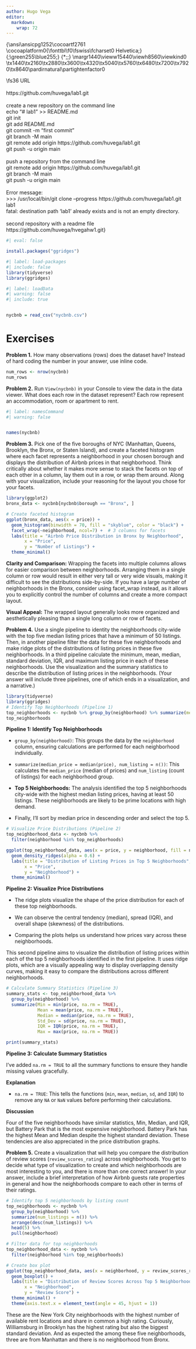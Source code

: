 ```yaml
---
author: Hugo Vega 
editor: 
  markdown: 
    wrap: 72
---
```


{\rtf1\\ansi\\ansicpg1252\\cocoartf2761
\cocoatextscaling0\\cocoaplatform0{\\fonttbl\\f0\\fswiss\\fcharset0
Helvetica;} {\colortbl;\red255\\green255\\blue255;}
{\*\expandedcolortbl;;}
\margl1440\\margr1440\\vieww15440\\viewh8560\\viewkind0
\pard\tx720\\tx1440\\tx2160\\tx2880\\tx3600\\tx4320\\tx5040\\tx5760\\tx6480\\tx7200\\tx7920\\tx8640\\pardirnatural\\partightenfactor0

\f0\\fs36 \cf0 URL\
\
https://github.com/huvega/lab1.git\
\
create a new repository on the command line\
echo "\# lab1" \>\> README.md\
git init\
git add README.md\
git commit -m "first commit"\
git branch -M main\
git remote add origin https://github.com/huvega/lab1.git\
git push -u origin main\
\
push a repository from the command line\
git remote add origin https://github.com/huvega/lab1.git\
git branch -M main\
git push -u origin main\
\
Error message:\
\>\>\> /usr/local/bin/git clone --progress
https://github.com/huvega/lab1.git lab1\
fatal: destination path 'lab1' already exists and is not an empty
directory.\
\
second repository with a readme file\
https://github.com/huvega/hvegahw1.git}

```r
#| eval: false

install.packages("ggridges")

```

```r
#| label: load-packages
#| include: false
library(tidyverse)
library(ggridges)
```

```r
#| label: loadData
#| warning: false
#| include: true


nycbnb = read_csv("nycbnb.csv")
```

# Exercises

**Problem 1.** How many observations (rows) does the dataset have?
Instead of hard coding the number in your answer, use inline code.

```r
num_rows <- nrow(nycbnb)
num_rows
```

**Problem 2.** Run `View(nycbnb)` in your Console to view the data in
the data viewer. What does each row in the dataset represent? Each row
represent an accommodation, room or apartment to rent.

```r
#| label: namesCommand
#| warning: false


names(nycbnb)

```

**Problem 3.** Pick one of the five boroughs of NYC (Manhattan, Queens,
Brooklyn, the Bronx, or Staten Island), and create a faceted histogram
where each facet represents a neighborhood in your chosen borough and
displays the distribution of Airbnb prices in that neighborhood. Think
critically about whether it makes more sense to stack the facets on top
of each other in a column, lay them out in a row, or wrap them around.
Along with your visualization, include your reasoning for the layout you
chose for your facets.

```r
library(ggplot2)
bronx_data <- nycbnb[nycbnb$borough == "Bronx", ]

# Create faceted histogram
ggplot(bronx_data, aes(x = price)) +
  geom_histogram(binwidth = 70, fill = "skyblue", color = "black") +
  facet_wrap(~neighborhood, ncol=7) +  # 3 columns for facets
  labs(title = "Airbnb Price Distribution in Bronx by Neighborhood",
       x = "Price",
       y = "Number of Listings") +
  theme_minimal()

```

**Clarity and Comparison:** Wrapping the facets into multiple columns
allows for easier comparison between neighborhoods. Arranging them in a
single column or row would result in either very tall or very wide
visuals, making it difficult to see the distributions side-by-side. If
you have a large number of neighborhoods in the Bronx, consider using
facet_wrap instead, as it allows you to explicitly control the number of
columns and create a more compact layout.

**Visual Appeal:** The wrapped layout generally looks more organized and
aesthetically pleasing than a single long column or row of facets.

**Problem 4.** Use a single pipeline to identity the neighborhoods
city-wide with the top five median listing prices that have a minimum of
50 listings. Then, in another pipeline filter the data for these five
neighborhoods and make ridge plots of the distributions of listing
prices in these five neighborhoods. In a third pipeline calculate the
minimum, mean, median, standard deviation, IQR, and maximum listing
price in each of these neighborhoods. Use the visualization and the
summary statistics to describe the distribution of listing prices in the
neighborhoods. (Your answer will include three pipelines, one of which
ends in a visualization, and a narrative.)

```r
library(tidyverse)
library(ggridges)
# Identify Top Neighborhoods (Pipeline 1)
top_neighborhoods <- nycbnb %>% group_by(neighborhood) %>% summarize(median_price=median(price), num_listing=n()) %>% filter(num_listing >=50) %>% arrange(desc(median_price)) %>% head(5) %>% pull(neighborhood)
top_neighborhoods
```

**Pipeline 1: Identify Top Neighborhoods**

-   `group_by(neighborhood)`: This groups the data by the `neighborhood`
    column, ensuring calculations are performed for each neighborhood
    individually.

<!-- -->

-   `summarize(median_price = median(price), num_listing = n())`: This
    calculates the `median_price` (median of prices) and `num_listing`
    (count of listings) for each neighborhood group.

-   **Top 5 Neighborhoods:** The analysis identified the top 5
    neighborhoods city-wide with the highest median listing prices,
    having at least 50 listings. These neighborhoods are likely to be
    prime locations with high demand.

-   Finally, I'll sort by median price in descending order and select
    the top 5.

```r
# Visualize Price Distributions (Pipeline 2)
top_neighborhood_data <- nycbnb %>%
  filter(neighborhood %in% top_neighborhoods)

ggplot(top_neighborhood_data, aes(x = price, y = neighborhood, fill = neighborhood)) +
  geom_density_ridges(alpha = 0.6) + 
  labs(title = "Distribution of Listing Prices in Top 5 Neighborhoods",
       x = "Price", 
       y = "Neighborhood") +
  theme_minimal()
```

**Pipeline 2: Visualize Price Distributions**

-   The ridge plots visualize the shape of the price distribution for
    each of these top neighborhoods.

-   We can observe the central tendency (median), spread (IQR), and
    overall shape (skewness) of the distributions.

-   Comparing the plots helps us understand how prices vary across these
    neighborhoods.

This second pipeline aims to visualize the distribution of listing
prices within each of the top 5 neighborhoods identified in the first
pipeline. It uses ridge plots, which are a visually appealing way to
display overlapping density curves, making it easy to compare the
distributions across different neighborhoods.

```r
# Calculate Summary Statistics (Pipeline 3)
summary_stats <- top_neighborhood_data %>%
  group_by(neighborhood) %>%
  summarize(Min = min(price, na.rm = TRUE),
            Mean = mean(price, na.rm = TRUE),
            Median = median(price, na.rm = TRUE),
            Std_Dev = sd(price, na.rm = TRUE),
            IQR = IQR(price, na.rm = TRUE),
            Max = max(price, na.rm = TRUE))

print(summary_stats)

```

**Pipeline 3: Calculate Summary Statistics**

I've added `na.rm = TRUE` to all the summary functions to ensure they
handle missing values gracefully.

**Explanation**

-   `na.rm = TRUE`: This tells the functions (`min`, `mean`, `median`,
    `sd`, and `IQR`) to remove any `NA` or `NaN` values before
    performing their calculations.

**Discussion**

Four of the five neighborhoods have similar statistics, Min, Median, and
IQR, but Battery Park that is the most expensive neighborhood. Battery
Park has the highest Mean and Median despite the highest standard
deviation. These tendencies are also appreciated in the price
distribution graphs.

**Problem 5.** Create a visualization that will help you compare the
distribution of review scores (`review_scores_rating`) across
neighborhoods. You get to decide what type of visualization to create
and which neighborhoods are most interesting to you, and there is more
than one correct answer! In your answer, include a brief interpretation
of how Airbnb guests rate properties in general and how the
neighborhoods compare to each other in terms of their ratings.

```r

# Identify top 5 neighborhoods by listing count
top_neighborhoods <- nycbnb %>% 
  group_by(neighborhood) %>%
  summarize(num_listings = n()) %>%
  arrange(desc(num_listings)) %>%
  head(5) %>%
  pull(neighborhood)

# Filter data for top neighborhoods
top_neighborhood_data <- nycbnb %>%
  filter(neighborhood %in% top_neighborhoods)

# Create box plot
ggplot(top_neighborhood_data, aes(x = neighborhood, y = review_scores_rating, fill = neighborhood)) +
  geom_boxplot() +
  labs(title = "Distribution of Review Scores Across Top 5 Neighborhoods",
       x = "Neighborhood",
       y = "Review Score") +
  theme_minimal() +
  theme(axis.text.x = element_text(angle = 45, hjust = 1))
```

These are the New York City neighborhoods with the highest number of
available rent locations and share in common a high rating. Curiously,
Williamsburg in Brooklyn has the highest rating but also the biggest
standard deviation. And as expected the among these five neighborhoods,
three are from Manhattan and there is no neighborhood from Bronx.
